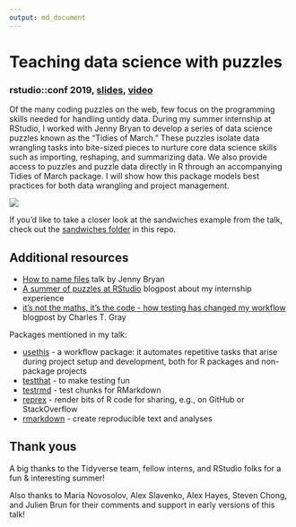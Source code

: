 ```yaml
---
output: md_document
---
```

# Teaching data science with puzzles
### rstudio::conf 2019, [slides](https://speakerdeck.com/isteves/teaching-data-science-with-puzzles), [video](https://resources.rstudio.com/rstudio-conf-2019/teaching-data-science-with-puzzles)

Of the many coding puzzles on the web, few focus on the programming skills needed for handling untidy data. During my summer internship at RStudio, I worked with Jenny Bryan to develop a series of data science puzzles known as the "Tidies of March." These puzzles isolate data wrangling tasks into bite-sized pieces to nurture core data science skills such as importing, reshaping, and summarizing data. We also provide access to puzzles and puzzle data directly in R through an accompanying Tidies of March package. I will show how this package models best practices for both data wrangling and project management.

[![](img/title-slide.png)](https://speakerdeck.com/isteves/teaching-data-science-with-puzzles)

If you'd like to take a closer look at the sandwiches example from the talk, check out the [sandwiches folder](https://github.com/isteves/ds-puzzles/tree/master/11_sandwiches) in this repo.

## Additional resources

- [How to name files](https://speakerdeck.com/jennybc/how-to-name-files) talk by Jenny Bryan
- [A summer of puzzles at RStudio](https://irene.rbind.io/post/summer-rstudio/) blogpost about my internship experience 
- [it’s not the maths, it’s the code - how testing has changed my workflow](http://cantabile.rbind.io/posts/2019-01-05-its-not-not-the-math-its-the-code/) blogpost by Charles T. Gray
 
Packages mentioned in my talk:

- [usethis](https://usethis.r-lib.org/) - a workflow package: it automates repetitive tasks that arise during project setup and development, both for R packages and non-package projects
- [testthat](https://testthat.r-lib.org/) - to make testing fun
- [testrmd](https://github.com/ropenscilabs/testrmd) - test chunks for RMarkdown
- [reprex](https://reprex.tidyverse.org/) - render bits of R code for sharing, e.g., on GitHub or StackOverflow
- [rmarkdown](https://rmarkdown.rstudio.com/) - create reproducible text and analyses 

## Thank yous

A big thanks to the Tidyverse team, fellow interns, and RStudio folks for a fun & interesting summer!

Also thanks to Maria Novosolov, Alex Slavenko, Alex Hayes, Steven Chong, and Julien Brun for their comments and support in early versions of this talk!
